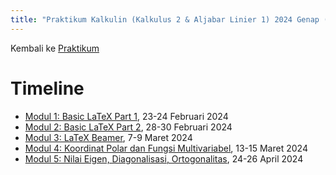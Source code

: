 ```yaml
---
title: "Praktikum Kalkulin (Kalkulus 2 & Aljabar Linier 1) 2024 Genap (Kurikulum 2020)"
---
```


Kembali ke [Praktikum](../../../../praktikum.qmd)

# Timeline

- [Modul 1: Basic LaTeX Part 1](./modul1.qmd), 23-24 Februari 2024
- [Modul 2: Basic LaTeX Part 2](./modul2.qmd), 28-30 Februari 2024
- [Modul 3: LaTeX Beamer](./modul3.qmd), 7-9 Maret 2024
- [Modul 4: Koordinat Polar dan Fungsi Multivariabel](./modul4.qmd), 13-15 Maret 2024
- [Modul 5: Nilai Eigen, Diagonalisasi, Ortogonalitas](./modul5.qmd), 24-26 April 2024

